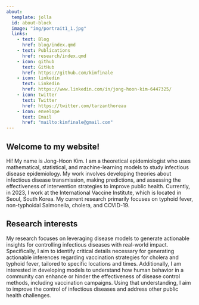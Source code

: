 ```yaml
---
about:
  template: jolla
  id: about-block
  image: "img/portrait1_1.jpg"
  links:
    - text: Blog
      href: blog/index.qmd
    - text: Publications
      href: research/index.qmd
    - icon: github
      text: GitHub
      href: https://github.com/kimfinale
    - icon: linkedin
      text: Linkedin
      href: https://www.linkedin.com/in/jong-hoon-kim-6447325/
    - icon: twitter
      text: Twitter
      href: https://twitter.com/tarzanthoreau
    - icon: envelope
      text: Email
      href: "mailto:kimfinale@gmail.com"  
---
```


::: {#about-block}
:::

## Welcome to my website!

Hi! My name is Jong-Hoon Kim. I am a theoretical epidemiologist who uses mathematical, statistical, and machine-learning models to study infectious disease epidemiology. My work involves developing theories about infectious disease transmission, making predictions, and assessing the effectiveness of intervention strategies to improve public health. Currently, in 2023, I work at the International Vaccine Institute, which is located in Seoul, South Korea. My current research primarily focuses on typhoid fever, non-typhoidal Salmonella, cholera, and COVID-19.

## Research interests

My research focuses on leveraging disease models to generate actionable insights for controlling infectious diseases with real-world impact. Specifically, I aim to identify critical details necessary for generating actionable inferences regarding vaccination strategies for cholera and typhoid fever, tailored to specific locations and times. Additionally, I am interested in developing models to understand how human behavior in a community can enhance or hinder the effectiveness of disease control methods, including vaccination campaigns. Using that understanding, I aim to improve the control of infectious diseases and address other public health challenges.
